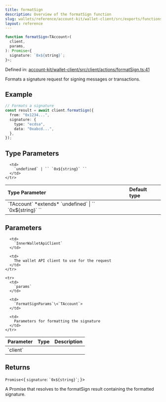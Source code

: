 ```yaml
---
title: formatSign
description: Overview of the formatSign function
slug: wallets/reference/account-kit/wallet-client/src/exports/functions/formatSign
layout: reference
---
```


```ts
function formatSign<TAccount>(
  client,
  params,
): Promise<{
  signature: `0x${string}`;
}>;
```

Defined in: [account-kit/wallet-client/src/client/actions/formatSign.ts:41](https://github.com/alchemyplatform/aa-sdk/blob/08da565ff1e1b5bcae4581d79993c4ed9e522c16/account-kit/wallet-client/src/client/actions/formatSign.ts#L41)

Formats a signature request for signing messages or transactions.

## Example

```ts
// Formats a signature
const result = await client.formatSign({
  from: "0x1234...",
  signature: {
    type: "ecdsa",
    data: "0xabcd...",
  },
});
```

## Type Parameters

<table>
  <thead>
    <tr>
      <th align="left">Type Parameter</th>
      <th align="left">Default type</th>
    </tr>
  </thead>

  <tbody>
    <tr>
      <td>
        `TAccount` *extends* `undefined` | `` `0x${string}` ``
      </td>

      <td>
        `undefined` | `` `0x${string}` ``
      </td>
    </tr>

  </tbody>
</table>

## Parameters

<table>
  <thead>
    <tr>
      <th align="left">Parameter</th>
      <th align="left">Type</th>
      <th align="left">Description</th>
    </tr>
  </thead>

  <tbody>
    <tr>
      <td>
        `client`
      </td>

      <td>
        `InnerWalletApiClient`
      </td>

      <td>
        The wallet API client to use for the request
      </td>
    </tr>

    <tr>
      <td>
        `params`
      </td>

      <td>
        `FormatSignParams`\<`TAccount`>
      </td>

      <td>
        Parameters for formatting the signature
      </td>
    </tr>

  </tbody>
</table>

## Returns

`Promise`\<\{
`signature`: `` `0x${string}` ``;
}>

A Promise that resolves to the formatSign result containing the formatted signature.
